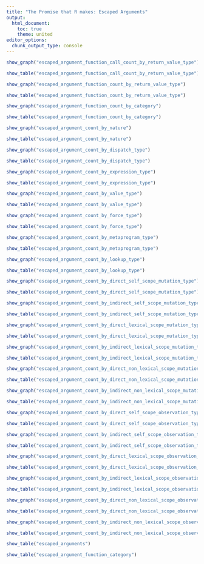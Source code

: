 ```yaml
---
title: "The Promise that R makes: Escaped Arguments"
output:
  html_document:
    toc: true
    theme: united
editor_options:
  chunk_output_type: console
---
```


<style type="text/css">
.main-container {
  max-width: 1200px;
  margin-left: auto;
  margin-right: auto;
  padding-left: 15px;
  padding-right: 15px;
}

.datatables {
    height: 575px !important; 
}
</style>


```r
show_graph("escaped_argument_function_call_count_by_return_value_type")
```

```r
show_table("escaped_argument_function_call_count_by_return_value_type")
```

```r
show_graph("escaped_argument_function_count_by_return_value_type")
```

```r
show_table("escaped_argument_function_count_by_return_value_type")
```

```r
show_graph("escaped_argument_function_count_by_category")
```

```r
show_table("escaped_argument_function_count_by_category")
```

```r
show_graph("escaped_argument_count_by_nature")
```

```r
show_table("escaped_argument_count_by_nature")
```

```r
show_graph("escaped_argument_count_by_dispatch_type")
```

```r
show_table("escaped_argument_count_by_dispatch_type")
```

```r
show_graph("escaped_argument_count_by_expression_type")
```

```r
show_table("escaped_argument_count_by_expression_type")
```

```r
show_graph("escaped_argument_count_by_value_type")
```

```r
show_table("escaped_argument_count_by_value_type")
```

```r
show_graph("escaped_argument_count_by_force_type")
```

```r
show_table("escaped_argument_count_by_force_type")
```

```r
show_graph("escaped_argument_count_by_metaprogram_type")
```

```r
show_table("escaped_argument_count_by_metaprogram_type")
```

```r
show_graph("escaped_argument_count_by_lookup_type")
```

```r
show_table("escaped_argument_count_by_lookup_type")
```

```r
show_graph("escaped_argument_count_by_direct_self_scope_mutation_type")
```

```r
show_table("escaped_argument_count_by_direct_self_scope_mutation_type")
```

```r
show_graph("escaped_argument_count_by_indirect_self_scope_mutation_type")
```

```r
show_table("escaped_argument_count_by_indirect_self_scope_mutation_type")
```

```r
show_graph("escaped_argument_count_by_direct_lexical_scope_mutation_type")
```

```r
show_table("escaped_argument_count_by_direct_lexical_scope_mutation_type")
```

```r
show_graph("escaped_argument_count_by_indirect_lexical_scope_mutation_type")
```

```r
show_table("escaped_argument_count_by_indirect_lexical_scope_mutation_type")
```

```r
show_graph("escaped_argument_count_by_direct_non_lexical_scope_mutation_type")
```

```r
show_table("escaped_argument_count_by_direct_non_lexical_scope_mutation_type")
```

```r
show_graph("escaped_argument_count_by_indirect_non_lexical_scope_mutation_type")
```

```r
show_table("escaped_argument_count_by_indirect_non_lexical_scope_mutation_type")
```

```r
show_graph("escaped_argument_count_by_direct_self_scope_observation_type")
```

```r
show_table("escaped_argument_count_by_direct_self_scope_observation_type")
```

```r
show_graph("escaped_argument_count_by_indirect_self_scope_observation_type")
```

```r
show_table("escaped_argument_count_by_indirect_self_scope_observation_type")
```

```r
show_graph("escaped_argument_count_by_direct_lexical_scope_observation_type")
```

```r
show_table("escaped_argument_count_by_direct_lexical_scope_observation_type")
```

```r
show_graph("escaped_argument_count_by_indirect_lexical_scope_observation_type")
```

```r
show_table("escaped_argument_count_by_indirect_lexical_scope_observation_type")
```

```r
show_graph("escaped_argument_count_by_direct_non_lexical_scope_observation_type")
```

```r
show_table("escaped_argument_count_by_direct_non_lexical_scope_observation_type")
```

```r
show_graph("escaped_argument_count_by_indirect_non_lexical_scope_observation_type")
```

```r
show_table("escaped_argument_count_by_indirect_non_lexical_scope_observation_type")
```

```r
show_table("escaped_arguments")
```

```r
show_table("escaped_argument_function_category")
```
